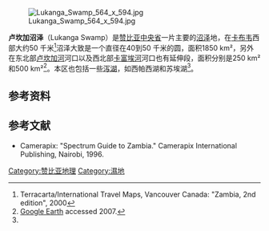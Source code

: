 [[Image:Lukanga_Swamp_564_x_594.jpg|thumb]]

'''卢坎加沼泽'''（Lukanga Swamp）是[[赞比亚|赞比亚]][[中央省_(赞比亚)|中央省]]一片主要的[[沼泽|沼泽]]地，在[[卡布韦|卡布韦]]西部大约50 千米<ref name="ITM">Terracarta/International Travel Maps, Vancouver Canada: "Zambia, 2nd edition", 2000</ref>沼泽大致是一个直径在40到50 千米的圆，面积1850 km²，另外在东北部[[卢坎加河|卢坎加河]]河口以及西北部[[卡富埃河|卡富埃河]]河口也有延伸段，面积分别是250 km²和500 km²<ref name="Google">[http://earth.google.com Google Earth] {{Wayback|url=http://earth.google.com/ |date=20100908230721 }} accessed 2007.</ref>。本区也包括一些[[泻湖|泻湖]]，如西帕西湖和苏埃湖<ref name="ITM"/>。

==参考资料==
{{reflist}}

==参考文献==
* Camerapix: "Spectrum Guide to Zambia." Camerapix International Publishing, Nairobi, 1996.

{{coord|14.22046|S|27.64023|E|type:forest_region:ZM_dim:30000|display=title}}
{{DEFAULTSORT:Lukanga}}
[[Category:赞比亚地理|Category:赞比亚地理]]
[[Category:濕地|Category:濕地]]